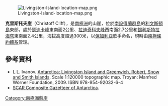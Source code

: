 [[Image:Livingston-Island-location-map.png|thumb]]
<!-- 檔案不存在 [[Image:christoff.jpg|thumb]] -->

'''克里斯托夫崖'''（Christoff Cliff），是[[南極洲|南極洲]]的山崖，位於[[南設得蘭群島|南設得蘭群島]]的[[利文斯頓島|利文斯頓島]]東部，處於[[瑟迪卡峰|瑟迪卡峰]]東南面2公里、[[拉迪奇科夫峰|拉迪奇科夫峰]]西南面2.7公里和[[錫利斯特拉海穹|錫利斯特拉海穹]]東南面2.4公里，海拔高度超過300米，以[[保加利亞|保加利亞]]歌手命名，現時由[[南極條約體系|南極條約體系]]管理。

{{coord|62|42|00|S|60|03|30|W|display=title}}

==參考資料==
* L.L. Ivanov. [http://apcbg.org/image023.jpg Antarctica: Livingston Island and Greenwich, Robert, Snow and Smith Islands]{{Wayback|url=http://apcbg.org/image023.jpg |date=20080424075823 }}. Scale 1:120000 topographic map.  Troyan: Manfred Wörner Foundation, 2009.  ISBN 978-954-92032-6-4
* [http://data.aad.gov.au/aadc/gaz/scar/ SCAR Composite Gazetteer of Antarctica]{{WebCite|url=https://www.webcitation.org/5ug2CfC7m?url=http://data.aad.gov.au/aadc/gaz/scar/ |date=20101202140255 |dateformat=iso }}.

[[Category:南極洲懸崖|Category:南極洲懸崖]]


{{Antarctica-geo-stub}}